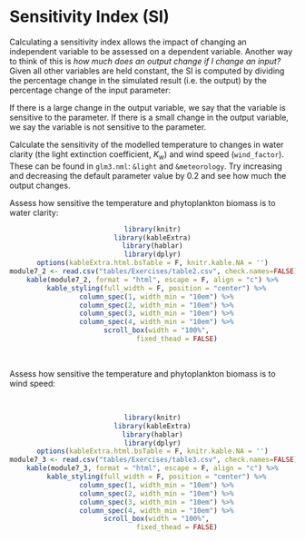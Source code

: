 # Sensitivity Index (SI) 

Calculating a sensitivity index allows the impact of changing an independent variable to be assessed on a dependent variable. Another way to think of this is *how much does an output change if I change an input?* Given all other variables are held constant, the SI is computed by dividing the percentage change in the simulated result (i.e. the output) by the percentage change of the input parameter:

<center>
\begin{equation}
SI = \frac{(Output_{new}-Output_{original})/Output_{original}}{(Parameter_{new}-Parameter_{original})/Parameter_{original}}
(\#eq:ex6-1)
\end{equation}
</center>

If there is a large change in the output variable, we say that the variable is sensitive to the parameter. If there is a small change in the output variable, we say the variable is not sensitive to the parameter.

Calculate the sensitivity of the modelled temperature to changes in water clarity (the light extinction coefficient, $K_w$) and wind speed (`wind_factor`). These can be found in `glm3.nml`: `&light` and `&meteorology`. Try increasing and decreasing the default parameter value by 0.2 and see how much the output changes.

Assess how sensitive the temperature and phytoplankton biomass is to water clarity:


<center>

```r
library(knitr)
library(kableExtra)
library(hablar)
library(dplyr)
options(kableExtra.html.bsTable = F, knitr.kable.NA = '')
module7_2 <- read.csv("tables/Exercises/table2.csv", check.names=FALSE) 
kable(module7_2, format = "html", escape = F, align = "c") %>%
  kable_styling(full_width = F, position = "center") %>%
  column_spec(1, width_min = "10em") %>%
  column_spec(2, width_min = "10em") %>%
  column_spec(3, width_min = "10em") %>%
  column_spec(4, width_min = "10em") %>%
  scroll_box(width = "100%",
             fixed_thead = FALSE) 
```

</center>

<br>


Assess how sensitive the temperature and phytoplankton biomass is to wind speed:

</li>

<br>

<center>

```r
library(knitr)
library(kableExtra)
library(hablar)
library(dplyr)
options(kableExtra.html.bsTable = F, knitr.kable.NA = '')
module7_3 <- read.csv("tables/Exercises/table3.csv", check.names=FALSE) 
kable(module7_3, format = "html", escape = F, align = "c") %>%
  kable_styling(full_width = F, position = "center") %>%
  column_spec(1, width_min = "10em") %>%
  column_spec(2, width_min = "10em") %>%
  column_spec(3, width_min = "10em") %>%
  column_spec(4, width_min = "10em") %>%
  scroll_box(width = "100%",
             fixed_thead = FALSE) 
```
